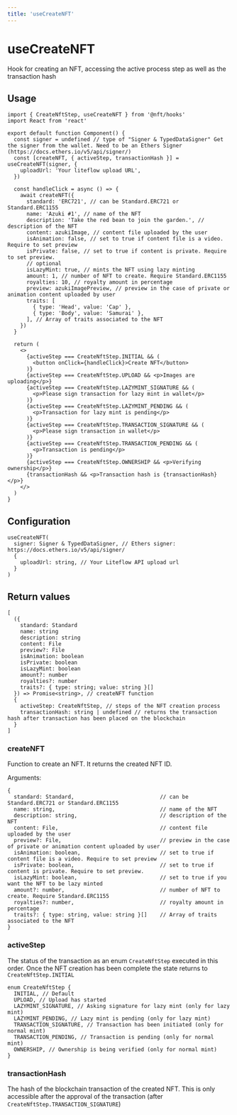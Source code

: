 ```yaml
---
title: 'useCreateNFT'
---
```


# useCreateNFT

Hook for creating an NFT, accessing the active process step as well as the transaction hash

## Usage

```tsx
import { CreateNftStep, useCreateNFT } from '@nft/hooks'
import React from 'react'

export default function Component() {
  const signer = undefined // type of "Signer & TypedDataSigner" Get the signer from the wallet. Need to be an Ethers Signer (https://docs.ethers.io/v5/api/signer/)
  const [createNFT, { activeStep, transactionHash }] = useCreateNFT(signer, {
    uploadUrl: 'Your liteflow upload URL',
  })

  const handleClick = async () => {
    await createNFT({
      standard: 'ERC721', // can be Standard.ERC721 or Standard.ERC1155
      name: 'Azuki #1', // name of the NFT
      description: 'Take the red bean to join the garden.', // description of the NFT
      content: azukiImage, // content file uploaded by the user
      isAnimation: false, // set to true if content file is a video. Require to set preview
      isPrivate: false, // set to true if content is private. Require to set preview.
      // optional
      isLazyMint: true, // mints the NFT using lazy minting
      amount: 1, // number of NFT to create. Require Standard.ERC1155
      royalties: 10, // royalty amount in percentage
      preview: azukiImagePreview, // preview in the case of private or animation content uploaded by user
      traits: [
        { type: 'Head', value: 'Cap' },
        { type: 'Body', value: 'Samurai' },
      ], // Array of traits associated to the NFT
    })
  }

  return (
    <>
      {activeStep === CreateNftStep.INITIAL && (
        <button onClick={handleClick}>Create NFT</button>
      )}
      {activeStep === CreateNftStep.UPLOAD && <p>Images are uploading</p>}
      {activeStep === CreateNftStep.LAZYMINT_SIGNATURE && (
        <p>Please sign transaction for lazy mint in wallet</p>
      )}
      {activeStep === CreateNftStep.LAZYMINT_PENDING && (
        <p>Transaction for lazy mint is pending</p>
      )}
      {activeStep === CreateNftStep.TRANSACTION_SIGNATURE && (
        <p>Please sign transaction in wallet</p>
      )}
      {activeStep === CreateNftStep.TRANSACTION_PENDING && (
        <p>Transaction is pending</p>
      )}
      {activeStep === CreateNftStep.OWNERSHIP && <p>Verifying ownership</p>}
      {transactionHash && <p>Transaction hash is {transactionHash}</p>}
    </>
  )
}
```

## Configuration

```tsx
useCreateNFT(
  signer: Signer & TypedDataSigner, // Ethers signer: https://docs.ethers.io/v5/api/signer/
  {
    uploadUrl: string, // Your Liteflow API upload url
  }
)
```

## Return values

```tsx
[
  ({
    standard: Standard
    name: string
    description: string
    content: File
    preview?: File
    isAnimation: boolean
    isPrivate: boolean
    isLazyMint: boolean
    amount?: number
    royalties?: number
    traits?: { type: string; value: string }[]
  }) => Promise<string>, // createNFT function
  {
    activeStep: CreateNftStep, // steps of the NFT creation process
    transactionHash: string | undefined // returns the transaction hash after transaction has been placed on the blockchain
  }
]
```

### createNFT

Function to create an NFT. It returns the created NFT ID.

Arguments:

```tsx
{
  standard: Standard,                           // can be Standard.ERC721 or Standard.ERC1155
  name: string,                                 // name of the NFT
  description: string,                          // description of the NFT
  content: File,                                // content file uploaded by the user
  preview?: File,                               // preview in the case of private or animation content uploaded by user
  isAnimation: boolean,                         // set to true if content file is a video. Require to set preview
  isPrivate: boolean,                           // set to true if content is private. Require to set preview.
  isLazyMint: boolean,                          // set to true if you want the NFT to be lazy minted
  amount?: number,                              // number of NFT to create. Require Standard.ERC1155
  royalties?: number,                           // royalty amount in percentage
  traits?: { type: string, value: string }[]    // Array of traits associated to the NFT
}
```

### activeStep

The status of the transaction as an enum `CreateNftStep` executed in this order. Once the NFT creation has been complete the state returns to `CreateNftStep.INITIAL`

```tsx
enum CreateNftStep {
  INITIAL, // Default
  UPLOAD, // Upload has started
  LAZYMINT_SIGNATURE, // Asking signature for lazy mint (only for lazy mint)
  LAZYMINT_PENDING, // Lazy mint is pending (only for lazy mint)
  TRANSACTION_SIGNATURE, // Transaction has been initiated (only for normal mint)
  TRANSACTION_PENDING, // Transaction is pending (only for normal mint)
  OWNERSHIP, // Ownership is being verified (only for normal mint)
}
```

### transactionHash

The hash of the blockchain transaction of the created NFT. This is only accessible after the approval of the transaction (after `CreateNftStep.TRANSACTION_SIGNATURE`)
